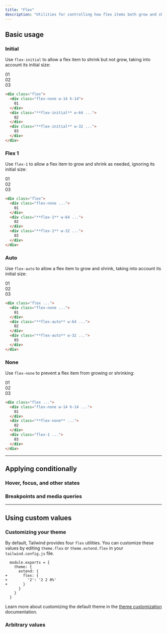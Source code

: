 ```yaml
---
title: "Flex"
description: "Utilities for controlling how flex items both grow and shrink."
---
```




## Basic usage

### Initial

Use `flex-initial` to allow a flex item to shrink but not grow, taking into account its initial size:

<Example resizable>
  <div class="mt-2 flex gap-4 text-white text-sm font-bold font-mono leading-6 bg-stripes-zinc rounded-lg">
    <div class="p-4 flex-none w-14 h-14 rounded-lg flex items-center justify-center bg-zinc-300 dark:bg-zinc-800 dark:text-zinc-500">01</div>
    <div class="p-4 flex-initial w-24 sm:w-64 rounded-lg flex items-center justify-center bg-zinc-500 shadow-lg">02</div>
    <div class="p-4 flex-initial w-14 sm:w-32 rounded-lg flex items-center justify-center bg-zinc-500 shadow-lg">03</div>
  </div>
</Example>

```html
<div class="flex">
  <div class="flex-none w-14 h-14">
    01
  </div>
  <div class="**flex-initial** w-64 ...">
    02
  </div>
  <div class="**flex-initial** w-32 ...">
    03
  </div>
</div>
```

### Flex 1

Use `flex-1` to allow a flex item to grow and shrink as needed, ignoring its initial size:

<Example resizable>
  <div class="mt-2 flex gap-4 text-white text-sm font-bold font-mono leading-6 bg-stripes-pink rounded-lg">
    <div class="p-4 flex-none w-14 h-14 rounded-lg flex items-center justify-center bg-pink-300 dark:bg-pink-800 dark:text-pink-400">01</div>
    <div class="p-4 flex-1 w-64 rounded-lg flex items-center justify-center bg-pink-500 shadow-lg">02</div>
    <div class="p-4 flex-1 w-32 rounded-lg flex items-center justify-center bg-pink-500 shadow-lg">03</div>
  </div>
</Example>

```html
<div class="flex">
  <div class="flex-none ...">
    01
  </div>
  <div class="**flex-1** w-64 ...">
    02
  </div>
  <div class="**flex-1** w-32 ...">
    03
  </div>
</div>
```

### Auto

Use `flex-auto` to allow a flex item to grow and shrink, taking into account its initial size:

<Example resizable>
  <div class="mt-2 flex gap-4 text-white text-sm font-bold font-mono leading-6 bg-stripes-violet rounded-lg">
    <div class="p-4 flex-none w-14 h-14 rounded-lg flex items-center justify-center bg-violet-300 dark:bg-violet-800 dark:text-violet-400">01</div>
    <div class="p-4 flex-auto w-64 rounded-lg flex items-center justify-center bg-violet-500 shadow-lg">02</div>
    <div class="p-4 flex-auto w-32 rounded-lg flex items-center justify-center bg-violet-500 shadow-lg">03</div>
  </div>
</Example>

```html
<div class="flex ...">
  <div class="flex-none ...">
    01
  </div>
  <div class="**flex-auto** w-64 ...">
    02
  </div>
  <div class="**flex-auto** w-32 ...">
    03
  </div>
</div>
```

### None

Use `flex-none` to prevent a flex item from growing or shrinking:

<Example resizable>
  <div class="flex gap-4 text-white text-sm font-bold font-mono leading-6 bg-stripes-indigo rounded-lg">
    <div class="flex-none last:pr-8 sm:last:pr-0">
      <div class="p-4 w-14 h-14 rounded-lg flex items-center justify-center bg-indigo-300 dark:bg-indigo-800 dark:text-indigo-400">
        01
      </div>
    </div>
    <div class="flex-none last:pr-8 sm:last:pr-0">
      <div class="p-4 w-72 rounded-lg flex items-center justify-center bg-indigo-500 shadow-lg">
        02
      </div>
    </div>
    <div class="flex-none flex-1 last:pr-8 sm:last:pr-0">
      <div class="p-4 rounded-lg flex items-center justify-center bg-indigo-300 dark:bg-indigo-800 dark:text-indigo-400">
        03
      </div>
    </div>
  </div>
</Example>

```html
<div class="flex ...">
  <div class="flex-none w-14 h-14 ...">
    01
  </div>
  <div class="**flex-none** ...">
    02
  </div>
  <div class="flex-1 ...">
    03
  </div>
</div>
```

---

## <Heading ignore>Applying conditionally</Heading>

### <Heading ignore>Hover, focus, and other states</Heading>

<HoverFocusAndOtherStates defaultClass="flex-none" featuredClass="flex-1" />

### <Heading ignore>Breakpoints and media queries</Heading>

<BreakpointsAndMediaQueries defaultClass="flex-none" featuredClass="flex-1" />

---

## Using custom values

### Customizing your theme

By default, Tailwind provides four `flex` utilities. You can customize these values by editing `theme.flex` or `theme.extend.flex` in your `tailwind.config.js` file.

```diff-js tailwind.config.js
  module.exports = {
    theme: {
      extend: {
+       flex: {
+         '2': '2 2 0%'
+       }
      }
    }
  }
```

Learn more about customizing the default theme in the [theme customization](/docs/theme#customizing-the-default-theme) documentation.

### Arbitrary values

<ArbitraryValues property="flex" featuredClass="flex-[2_2_0%]" />
